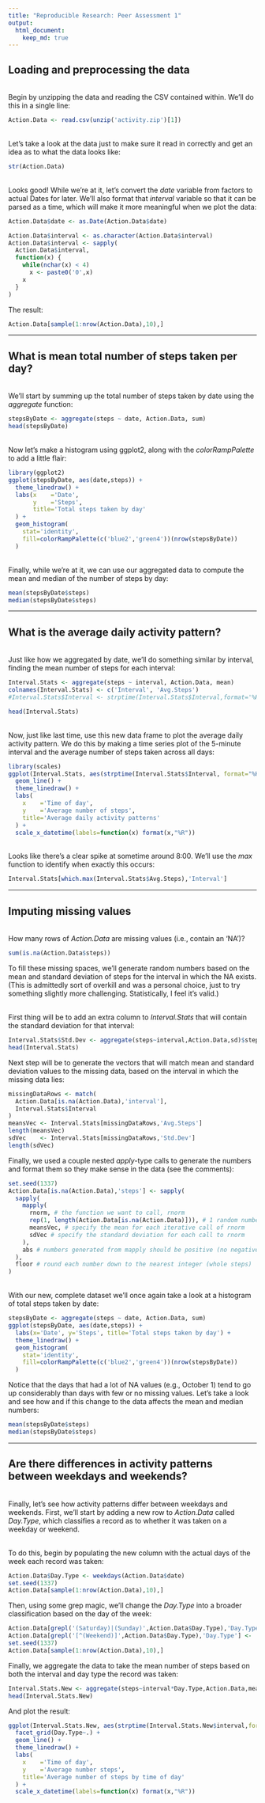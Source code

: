 ```yaml
---
title: "Reproducible Research: Peer Assessment 1"
output: 
  html_document:
    keep_md: true
---
```



## Loading and preprocessing the data
<br/>
Begin by unzipping the data and reading the CSV contained within. We'll do this
in a single line:
```r
Action.Data <- read.csv(unzip('activity.zip')[1])
```  
<br/>
Let's take a look at the data just to make sure it read in correctly and get an
idea as to what the data looks like:
```r
str(Action.Data)
```
<br/>
Looks good! While we're at it, let's convert the *date* variable from factors
to actual Dates for later. We'll also format that *interval* variable so that it
can be parsed as a time, which will make it more meaningful when we plot the
data:
```r
Action.Data$date <- as.Date(Action.Data$date)

Action.Data$interval <- as.character(Action.Data$interval)
Action.Data$interval <- sapply(
  Action.Data$interval,
  function(x) {
    while(nchar(x) < 4)
      x <- paste0('0',x)
    x
  }
)
```
The result:
```r
Action.Data[sample(1:nrow(Action.Data),10),]
```
***

## What is mean total number of steps taken per day?
<br/>
We'll start by summing up the total number of steps taken by date using the
*aggregate* function:
```r
stepsByDate <- aggregate(steps ~ date, Action.Data, sum)
head(stepsByDate)
```
<br/>
Now let's make a histogram using ggplot2, along with the *colorRampPalette* to add
a little flair:
```r
library(ggplot2)
ggplot(stepsByDate, aes(date,steps)) +
  theme_linedraw() +
  labs(x    ='Date',
       y    ='Steps',
       title='Total steps taken by day'
  ) +
  geom_histogram(
    stat='identity',
    fill=colorRampPalette(c('blue2','green4'))(nrow(stepsByDate))
  )
```

</br>
Finally, while we're at it, we can use our aggregated data to compute the mean
and median of the number of steps by day:
```r
mean(stepsByDate$steps)
median(stepsByDate$steps)
```

***

## What is the average daily activity pattern?
<br/>
Just like how we aggregated by date, we'll do something similar by interval,
finding the mean number of steps for each interval:
```r
Interval.Stats <- aggregate(steps ~ interval, Action.Data, mean)
colnames(Interval.Stats) <- c('Interval', 'Avg.Steps')
#Interval.Stats$Interval <- strptime(Interval.Stats$Interval,format='%H%M')

head(Interval.Stats)
```
<br/>
Now, just like last time, use this new data frame to plot the average daily
activity pattern. We do this by making a time series plot of the 5-minute
interval and the average number of steps taken across all days:
```r
library(scales)
ggplot(Interval.Stats, aes(strptime(Interval.Stats$Interval, format="%H%M"),Avg.Steps)) +
  geom_line() +
  theme_linedraw() +
  labs(
    x    ='Time of day',
    y    ='Average number of steps',
    title='Average daily activity patterns'
  ) +
  scale_x_datetime(labels=function(x) format(x,"%R"))
```

<br/>
Looks like there's a clear spike at sometime around 8:00. We'll use
the *max* function to identify when exactly this occurs:
```r
Interval.Stats[which.max(Interval.Stats$Avg.Steps),'Interval']
```

***

## Imputing missing values

</br>
How many rows of *Action.Data* are missing values (i.e., contain an 'NA')?
```r
sum(is.na(Action.Data$steps))
```
To fill these missing spaces, we'll generate random numbers based on the mean
and standard deviation of steps for the interval in which the NA exists. (This
is admittedly sort of overkill and was a personal choice, just to try something 
slightly more challenging. Statistically, I feel it's valid.)

<br/>
First thing will be to add an extra column to *Interval.Stats* that will contain
the standard deviation for that interval:
```r
Interval.Stats$Std.Dev <- aggregate(steps~interval,Action.Data,sd)$steps
head(Interval.Stats)
```
Next step will be to generate the vectors that will match mean and standard
deviation values to the missing data, based on the interval in which the
missing data lies:
```r
missingDataRows <- match(
  Action.Data[is.na(Action.Data),'interval'],
  Interval.Stats$Interval
)
meansVec <- Interval.Stats[missingDataRows,'Avg.Steps']
length(meansVec)
sdVec    <- Interval.Stats[missingDataRows,'Std.Dev']
length(sdVec)
```
Finally, we used a couple nested *apply*-type calls to generate the numbers
and format them so they make sense in the data (see the comments):
```r
set.seed(1337)
Action.Data[is.na(Action.Data),'steps'] <- sapply(
  sapply(
    mapply(
      rnorm, # the function we want to call, rnorm
      rep(1, length(Action.Data[is.na(Action.Data)])), # 1 random number per call
      meansVec, # specify the mean for each iterative call of rnorm
      sdVec # specify the standard deviation for each call to rnorm
    ),
    abs # numbers generated from mapply should be positive (no negative steps)
  ),
  floor # round each number down to the nearest integer (whole steps)
)
```

</br>
With our new, complete dataset we'll once again take a look at a histogram
of total steps taken by date:
```r
stepsByDate <- aggregate(steps ~ date, Action.Data, sum)
ggplot(stepsByDate, aes(date,steps)) +
  labs(x='Date', y='Steps', title='Total steps taken by day') +
  theme_linedraw() +
  geom_histogram(
    stat='identity',
    fill=colorRampPalette(c('blue2','green4'))(nrow(stepsByDate))
  )
```

Notice that the days that had a lot of NA values (e.g., October 1) tend to go
up considerably than days with few or no missing values. Let's take a look and
see how and if this change to the data affects the mean and median numbers:
```r
mean(stepsByDate$steps)
median(stepsByDate$steps)
```

***

## Are there differences in activity patterns between weekdays and weekends?

</br>
Finally, let's see how activity patterns differ between weekdays and weekends.
First, we'll start by adding a new row to *Action.Data* called *Day.Type*, which
classifies a record as to whether it was taken on a weekday or weekend. 

<br/>
To do this, begin by populating the new column with the actual days of the week
each record was taken:
```r
Action.Data$Day.Type <- weekdays(Action.Data$date)
set.seed(1337)
Action.Data[sample(1:nrow(Action.Data),10),]
```
Then, using some grep magic, we'll change the *Day.Type* into a broader 
classification based on the day of the week:
```r
Action.Data[grepl('(Saturday)|(Sunday)',Action.Data$Day.Type),'Day.Type'] <- 'Weekend'
Action.Data[grepl('[^(Weekend)]',Action.Data$Day.Type),'Day.Type'] <- 'Weekday'
set.seed(1337)
Action.Data[sample(1:nrow(Action.Data),10),]
```
Finally, we aggregate the data to take the mean number of steps based on both
the interval and day type the record was taken:
```r
Interval.Stats.New <- aggregate(steps~interval*Day.Type,Action.Data,mean)
head(Interval.Stats.New)
```
And plot the result:
```r
ggplot(Interval.Stats.New, aes(strptime(Interval.Stats.New$interval,format='%H%M'),steps)) + 
  facet_grid(Day.Type~.) +
  geom_line() +
  theme_linedraw() +
  labs(
    x    ='Time of day',
    y    ='Average number steps',
    title='Average number of steps by time of day'
  ) +
  scale_x_datetime(labels=function(x) format(x,"%R"))
```